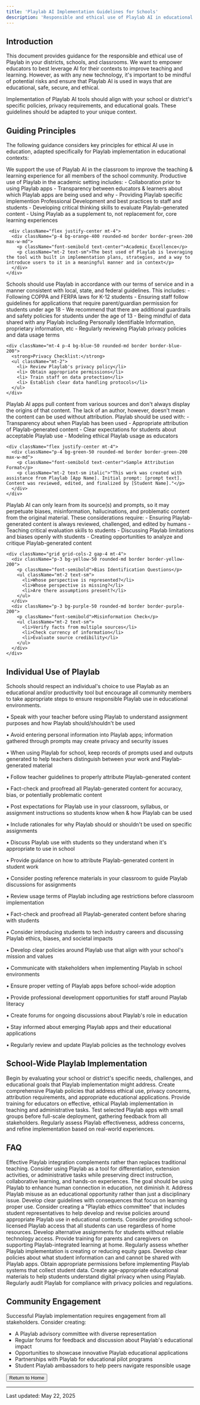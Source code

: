 ```yaml
---
title: 'Playlab AI Implementation Guidelines for Schools'
description: 'Responsible and ethical use of Playlab AI in educational settings'
---
```


## <Icon icon="bell-on" size="24" className="inline-block align-text-bottom" /> Introduction

This document provides guidance for the responsible and ethical use of Playlab in your districts, schools, and classrooms. We want to empower educators to best leverage AI for their contexts to improve teaching and learning. However, as with any new technology, it's important to be mindful of potential risks and ensure that Playlab AI is used in ways that are educational, safe, secure, and ethical.

<Warning>
  Implementation of Playlab AI tools should align with your school or district's specific policies, privacy requirements, and educational goals. These guidelines should be adapted to your unique context. 
</Warning>

## <Icon icon="lightbulb" size="24" className="inline-block align-text-bottom" /> Guiding Principles

The following guidance considers key principles for ethical AI use in education, adapted specifically for Playlab implementation in educational contexts:

<Tabs>
  <Tab title="Academic Excellence">
    We support the use of Playlab AI in the classroom to improve the teaching & learning experience for all members of the school community. Productive use of Playlab in the academic setting includes:
    - Collaboration prior to using Playlab apps
    - Transparency between educators & learners about which Playlab apps are being used and why
    - Providing Playlab specific implemention Professional Development and best practices to staff and students
    - Developing critical thinking skills to evaluate Playlab-generated content
    - Using Playlab as a supplement to, not replacement for, core learning experiences

     <div className="flex justify-center mt-4">
      <div className="p-4 bg-orange-400 rounded-md border border-green-200 max-w-md">
        <p className="font-semibold text-center">Academic Excellence</p>
        <p className="mt-2 text-sm">The best used of Playlab is leveraging the tool with built in implementation plans, strategies, and a way to introduce users to it in a meaningful manner and in context</p>
      </div>
    </div>

   
  </Tab>
  
  <Tab title="Cybersecurity & Privacy">
    Schools should use Playlab in accordance with our terms of service and in a manner consistent with local, state, and federal guidelines. This includes:
    - Following COPPA and FERPA laws for K-12 students
    - Ensuring staff follow guidelines for applications that require parent/guardian permission for students under age 18
    - We recommend that there are additional guardrails and safety policies for students under the age of 13
    - Being mindful of data shared with any Playlab including Personally Identifiable Information, proprietary information, etc
    - Regularly reviewing Playlab privacy policies and data usage terms
    
    <div className="mt-4 p-4 bg-blue-50 rounded-md border border-blue-200">
      <strong>Privacy Checklist:</strong>
      <ul className="mt-2">
        <li> Review Playlab's privacy policy</li>
        <li> Obtain appropriate permissions</li>
        <li> Train staff on data protection</li>
        <li> Establish clear data handling protocols</li>
      </ul>
    </div>
  </Tab>
  
  <Tab title="Ethical Use">
    Playlab AI apps pull content from various sources and don't always display the origins of that content. The lack of an author, however, doesn't mean the content can be used without attribution. Playlab should be used with:
    - Transparency about when Playlab has been used
    - Appropriate attribution of Playlab-generated content
    - Clear expectations for students about acceptable Playlab use
    - Modeling ethical Playlab usage as educators
    
    <div className="flex justify-center mt-4">
      <div className="p-4 bg-green-50 rounded-md border border-green-200 max-w-md">
        <p className="font-semibold text-center">Sample Attribution Format</p>
        <p className="mt-2 text-sm italic">"This work was created with assistance from Playlab [App Name]. Initial prompt: [prompt text]. Content was reviewed, edited, and finalized by [Student Name]."</p>
      </div>
    </div>
  </Tab>
  
  <Tab title="Addressing Biases">
    Playlab AI can only learn from its source(s) and prompts, so it may perpetuate biases, misinformation, hallucinations, and problematic content from the original material. These considerations require:
    - Ensuring Playlab-generated content is always reviewed, challenged, and edited by humans
    - Teaching critical evaluation skills to students
    - Discussing Playlab limitations and biases openly with students
    - Creating opportunities to analyze and critique Playlab-generated content
    
    <div className="grid grid-cols-2 gap-4 mt-4">
      <div className="p-3 bg-yellow-50 rounded-md border border-yellow-200">
        <p className="font-semibold">Bias Identification Questions</p>
        <ul className="mt-2 text-sm">
          <li>Whose perspective is represented?</li>
          <li>Whose perspective is missing?</li>
          <li>Are there assumptions present?</li>
        </ul>
      </div>
      <div className="p-3 bg-purple-50 rounded-md border border-purple-200">
        <p className="font-semibold">Misinformation Check</p>
        <ul className="mt-2 text-sm">
          <li>Verify facts from multiple sources</li>
          <li>Check currency of information</li>
          <li>Evaluate source credibility</li>
        </ul>
      </div>
    </div>
  </Tab>
</Tabs>

## <Icon icon="user" size="24" className="inline-block align-text-bottom" /> Individual Use of Playlab

Schools should respect an individual's choice to use Playlab as an educational and/or productivity tool but encourage all community members to take appropriate steps to ensure responsible Playlab use in educational environments.

<CardGroup cols={1}>
  <Card title="As a Learner" icon="child">
    <p>• Speak with your teacher before using Playlab to understand assignment purposes and how Playlab should/shouldn't be used</p>
    <p>• Avoid entering personal information into Playlab apps; information gathered through prompts may create privacy and security issues</p>
    <p>• When using Playlab for school, keep records of prompts used and outputs generated to help teachers distinguish between your work and Playlab-generated material</p>
    <p>• Follow teacher guidelines to properly attribute Playlab-generated content</p>
    <p>• Fact-check and proofread all Playlab-generated content for accuracy, bias, or potentially problematic content</p>
  </Card>

  <Card title="As a Teacher" icon="chalkboard-user">
    <p>• Post expectations for Playlab use in your classroom, syllabus, or assignment instructions so students know when & how Playlab can be used</p>
    <p>• Include rationales for why Playlab should or shouldn't be used on specific assignments</p>
    <p>• Discuss Playlab use with students so they understand when it's appropriate to use in school</p>
    <p>• Provide guidance on how to attribute Playlab-generated content in student work</p>
    <p>• Consider posting reference materials in your classroom to guide Playlab discussions for assignments</p>
    <p>• Review usage terms of Playlab including age restrictions before classroom implementation</p>
    <p>• Fact-check and proofread all Playlab-generated content before sharing with students</p>
    <p>• Consider introducing students to tech industry careers and discussing Playlab ethics, biases, and societal impacts</p>
  </Card>

  <Card title="As a School Administrator" icon="building-columns">
    <p>• Develop clear policies around Playlab use that align with your school's mission and values</p>
    <p>• Communicate with stakeholders when implementing Playlab in school environments</p>
    <p>• Ensure proper vetting of Playlab apps before school-wide adoption</p>
    <p>• Provide professional development opportunities for staff around Playlab literacy</p>
    <p>• Create forums for ongoing discussions about Playlab's role in education</p>
    <p>• Stay informed about emerging Playlab apps and their educational applications</p>
    <p>• Regularly review and update Playlab policies as the technology evolves</p>
  </Card>
</CardGroup>

## <Icon icon="list-check" size="24" className="inline-block align-text-bottom" /> School-Wide Playlab Implementation

<Steps>
  <Step title="Assessment of Needs and Goals">
    Begin by evaluating your school or district's specific needs, challenges, and educational goals that Playlab implementation might address. 
  </Step>
  <Step title="Policy Development">
    Create comprehensive Playlab policies that address ethical use, privacy concerns, attribution requirements, and appropriate educational applications.
  </Step>
  <Step title="Professional Development">
    Provide training for educators on effective, ethical Playlab implementation in teaching and administrative tasks.
  </Step>
  <Step title="Pilot Implementation">
    Test selected Playlab apps with small groups before full-scale deployment, gathering feedback from all stakeholders.
  </Step>
  <Step title="Evaluation and Refinement">
    Regularly assess Playlab effectiveness, address concerns, and refine implementation based on real-world experiences.
  </Step>
</Steps>

## <Icon icon="circle-question" size="24" className="inline-block align-text-bottom" /> FAQ

<Accordion title="How can we balance Playlab use with traditional learning methods?">
  Effective Playlab integration complements rather than replaces traditional teaching. Consider using Playlab as a tool for differentiation, extension activities, or administrative tasks while preserving direct instruction, collaborative learning, and hands-on experiences. The goal should be using Playlab to enhance human connection in education, not diminish it.
</Accordion>

<Accordion title="What should we do if students misuse Playlab apps?">
  Address Playlab misuse as an educational opportunity rather than just a disciplinary issue. Develop clear guidelines with consequences that focus on learning proper use. Consider creating a "Playlab ethics committee" that includes student representatives to help develop and revise policies around appropriate Playlab use in educational contexts.
</Accordion>

<Accordion title="How do we ensure equitable access to Playlab?">
  Consider providing school-licensed Playlab access that all students can use regardless of home resources. Develop alternative assignments for students without reliable technology access. Provide training for parents and caregivers on supporting Playlab-integrated learning at home. Regularly assess whether Playlab implementation is creating or reducing equity gaps.
</Accordion>

<Accordion title="How should we handle student privacy concerns with Playlab?">
  Develop clear policies about what student information can and cannot be shared with Playlab apps. Obtain appropriate permissions before implementing Playlab systems that collect student data. Create age-appropriate educational materials to help students understand digital privacy when using Playlab. Regularly audit Playlab for compliance with privacy policies and regulations.
</Accordion>

## <Icon icon="bullhorn" size="24" className="inline-block align-text-bottom" /> Community Engagement

<Info>
  Successful Playlab implementation requires engagement from all stakeholders. Consider creating:
  
  - A Playlab advisory committee with diverse representation
  - Regular forums for feedback and discussion about Playlab's educational impact
  - Opportunities to showcase innovative Playlab educational applications
  - Partnerships with Playlab for educational pilot programs
  - Student Playlab ambassadors to help peers navigate responsible usage
</Info>

<div className="mt-8">
  <Button href="../index">Return to Home</Button>
</div>

---
Last updated: May 22, 2025